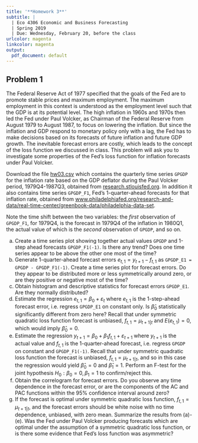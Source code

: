 ```yaml
---
title: '**Homework 3**'
subtitle: |
  | Eco 4306 Economic and Business Forecasting
  | Spring 2019
  | Due: Wednesday, February 20, before the class
urlcolor: magenta
linkcolor: magenta
output:
  pdf_document: default
---
```


\renewcommand{\baselinestretch}{1.15} \selectfont


## **Problem 1** 

The Federal Reserve Act of 1977 specified that the goals of the Fed are to promote stable prices and maximum employment. The maximum employment in this context is understood as the employment level such that the GDP is at its potential level. The high inflation in 1960s and 1970s then led the Fed under Paul Volcker, as Chairman of the Federal Reserve from August 1979 to August 1987, to focus on lowering the inflation. But since the inflation and GDP respond to monetary policy only with a lag, the Fed has to make decisions based on its forecasts of future inflation and  future GDP growth. The inevitable forecast errors are costly, which leads to the concept of the loss function we discussed in class. This problem will ask you to investigate some properties of the Fed's loss function for inflation forecasts under Paul Volcker.

<!--
Download [hw03.csv]() which contains the quarterly time series for the inflation rate based on the GDP deflator and the real GDP growth rate during the Paul Volcker period, 1979Q4-1987Q3, both obtained from [research.stlouisfed.org](https://research.stlouisfed.org). In addition it also contains the 1-quarter-ahead forecasts for the two series, obtained from [www.philadelphiafed.org/research-and-data/real-time-center/greenbook-data/philadelphia-data-set](https://www.philadelphiafed.org/research-and-data/real-time-center/greenbook-data/philadelphia-data-set).
-->

Download the file [hw03.csv](http://myweb.ttu.edu/jduras/files/teaching/eco4306/hw03.csv) which contains the quarterly time series `GPGDP` for the inflation rate based on the GDP deflator during the Paul Volcker period, 1979Q4-1987Q3, obtained from [research.stlouisfed.org](https://research.stlouisfed.org). In addition it also contains time series `GPGDP_F1`, Fed's 1-quarter-ahead forecasts for that inflation rate, obtained from [www.philadelphiafed.org/research-and-data/real-time-center/greenbook-data/philadelphia-data-set](https://www.philadelphiafed.org/research-and-data/real-time-center/greenbook-data/philadelphia-data-set).

Note the time shift between the two variables: the *first* observation of `GPGDP_F1`, for 1979Q4, is the forecast in 1979Q4 of the inflation in 1980Q1, the actual value of which is the *second* observation of `GPGDP`, and so on.

\smallskip

<!--
Consider the actual inflation rate, series `GPGDP`, and its 1-step ahead forecast, series `GPGDP_F1`.
-->

(a) Create a time series plot showing together actual values `GPGDP` and 1-step ahead forecasts `GPGDP_F1(-1)`. Is there any trend? Does one time series appear to be above the other one most of the time?
(b) Generate 1-quarter-ahead forecast errors $e_{t,1}=y_{t+1}-f_{t,1}$ as `GPGDP_E1 = GPGDP - GPGDP_F1(-1)`. Create a time series plot for forecast errors. Do they appear to be distributed more or less symmetrically around zero, or are they positive or negative most of the time?
(c) Obtain histogram and descriptive statistics for forecast errors `GPGDP_E1`. Are they normally distributed? 
(d) Estimate the regression $e_{t,1} = \beta_0 + \varepsilon_t$ where $e_{t,1}$ is the 1-step-ahead forecast error, i.e. regress `GPGDP_E1` on constant only. Is $\hat \beta_0$ statistically significantly different from zero here?  Recall that under symmetric quadratic loss function forecast is unbiased, $f_{t,1} = \mu_{t+1|t}$ and $E(e_{t,1})=0$, which would imply $\hat \beta_0 = 0$. 
(e) Estimate the regression $y_{t+1} = \beta_0 + \beta_1 f_{t,1} + \varepsilon_{t+1}$ where $y_{t+1}$ is the actual value and $f_{t,1}$ is the 1-quarter-ahead forecast, i.e. regress `GPGDP` on constant and `GPGDP_F1(-1)`. Recall that under symmetric quadratic loss function the forecast is unbiased, $f_{t,1} = \mu_{t+1|t}$, and so in this case the regression would yield $\hat \beta_0 = 0$ and $\hat \beta_1 = 1$. Perform an F-test for the joint hypothesis $H_0: \beta_0=0, \beta_1=1$ to confirm/reject this.
(f) Obtain the correlogram for forecast errors. Do you observe any time dependence in the forecast error, or are the components of the AC and PAC functions within the 95% confidence interval around zero?
(g) If the forecast is optimal under symmetric quadratic loss function, $f_{t,1} = \mu_{t+1|t}$, and the forecast errors should be white noise with no time dependence, unbiased, with zero mean. Summarize the results from (a)-(e). Was the Fed under Paul Volcker producing forecasts which are optimal under the  assumption of a symmetric quadratic loss function, or is there some evidence that Fed's loss function was asymmetric?


<!--
## **Problem 2** (Optional)

Redo Problem 1, now for actual real GDP growth rate, `GRGDP`, and its one step ahead forecast, `GRGDP_F1`.
-->
